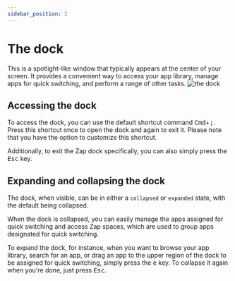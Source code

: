 ```yaml
---
sidebar_position: 2
---
```



# The dock

This is a spotlight-like window that typically appears at the center of your screen. It provides a convenient way to access your app library, manage apps for quick switching, and perform a range of other tasks.
![the dock](/img/screenshots/the-dock.png)

## Accessing the dock

To access the dock, you can use the default shortcut command <kbd>Cmd</kbd>+<kbd>;</kbd>. Press this shortcut once to open the dock and again to exit it. Please note that you have the option to customize this shortcut.

Additionally, to exit the Zap dock specifically, you can also simply press the <kbd>Esc</kbd> key.

<DemoGif src="/img/screenshots/dock-toggle.gif" alt="access the dock"/>

## Expanding and collapsing the dock

The dock, when visible, can be in either a `collapsed` or `expanded` state, with the default being collapsed.

When the dock is collapsed, you can easily manage the apps assigned for quick switching and access Zap spaces, which are used to group apps designated for quick switching.

To expand the dock, for instance, when you want to browse your app library, search for an app, or drag an app to the upper region of the dock to be assigned for quick switching, simply press the <kbd>e</kbd> key. To collapse it again when you're done, just press <kbd>Esc</kbd>.

<DemoGif src="/img/screenshots/dock-expand-collapse.gif" alt="access the dock"/>

